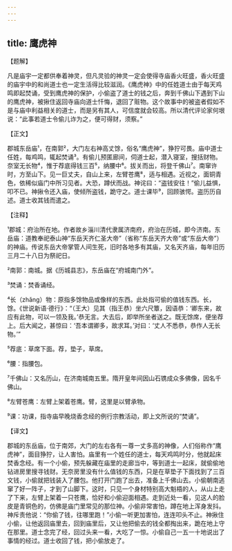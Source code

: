```yaml
---
---
---
```

title: 鹰虎神
---




【题解】


凡是庙宇一定都供奉着神灵，但凡灵验的神灵一定会使得寺庙香火旺盛，香火旺盛的庙宇中的和尚道士也一定生活得比较滋润。《鹰虎神》中的任姓道士由于每天鸡鸣即起焚诵，受到鹰虎神的保护，小偷盗了道士的钱之后，奔到千佛山下遇到下山的鹰虎神，被揪住返回寺庙向道士忏悔，退回了赃物。这个故事中的被盗者假如不是与庙中利益相关的道士，而是另有其人，可信度就会较高。所以清代评论家何垠说：“此事若道士令偷儿诈为之，便可得财，须察。”


【正文】

郡城东岳庙¹，在南郭²，大门左右神高丈馀，俗名“鹰虎神”，狰狞可畏。庙中道士任姓，每鸡鸣，辄起焚诵³。有偷儿预匿廊间，伺道士起，潜入寝室，搜括财物。奈室无长物⁴，惟于荐底得钱三百⁵，纳腰中⁶。拔关而出，将登千佛山⁷。南窜许时，方至山下。见一巨丈夫，自山上来，左臂苍鹰⁸，适与相遇。近视之，面铜青色，依稀似庙门中所习见者。大恐，蹲伏而战。神诧曰：“盗钱安往！”偷儿益惧，叩不已。神揪令还入庙，使倾所盗钱，跪守之。道士课毕⁹，回顾骇愕。盗历历自述。道士收其钱而遣之。

【注释】


¹郡城：府治所在地。作者故乡淄川清代隶属济南府，府治在历城，即今济南。东岳庙：道教奉祀泰山神“东岳天齐仁圣大帝”（省称“东岳天齐大帝”或“东岳大帝”）的神庙。传说东岳大帝掌管人间生死，旧时各地多有其庙，又名天齐庙，每年旧历三月二十八日为祭祀日。

²南郭：南城。据《历城县志》，东岳庙在“府城南门外”。

³焚诵：焚香诵经。

⁴长（zhǎng）物：原指多馀物品或像样的东西。此处指可偷的值钱东西。长，馀。《世说新语·德行》：“（王大）见其（指王恭）坐六尺簟，因语恭：‘卿东来，故应有此物，可以一领及我。’恭无言。大去后，即举所坐者送之。既无馀席，便坐荐上。后大闻之，甚惊曰：‘吾本谓卿多，故求耳。’对曰：‘丈人不悉恭，恭作人无长物。’”

⁵荐底：草席下面。荐，垫子，草席。

⁶腰：指腰包。

⁷千佛山：又名历山，在济南城南五里。隋开皇年间因山石镌成众多佛像，因名千佛山。

⁸左臂苍鹰：左臂上架着苍鹰。臂，这里是以臂承物。

⁹课：功课，指寺庙早晚烧香念经的例行宗教活动，即上文所说的“焚诵”。





【译文】


郡城的东岳庙，位于南郊，大门的左右各有一尊一丈多高的神像，人们俗称作“鹰虎神”，面目狰狞，让人害怕。庙里有一个姓任的道士，每天鸡鸣时分，他就起床焚香念经。有一个小偷，预先躲藏在庙里的走廊当中，等到道士一起床，就偷偷地钻进房里搜寻钱财。无奈房里没有什么值钱的东西，只是在草垫子下面找到了三百文钱，小偷就把钱装入了腰包。他打开门跑了出去，准备上千佛山去。小偷朝南逃窜了好一阵子，才到了山脚下。这时，只见一个身材特别高大魁梧的人，从山上走了下来，左臂上架着一只苍鹰，恰好和小偷迎面相遇。走到近处一看，见这人的脸皮是青铜色的，仿佛是庙门里常见的那位神。小偷非常害怕，蹲在地上浑身发抖。神斥责他说：“你偷了钱，往哪里跑！”小偷一听更加害怕，连连叩头不止。神揪住小偷，让他返回庙里去，回到庙里后，又让他把偷去的钱全都掏出来，跪在地上守在那里。道士念完了经，回过头来一看，大吃了一惊。小偷自己一五一十地说出了事情的经过。道士收回了钱，把小偷放走了。